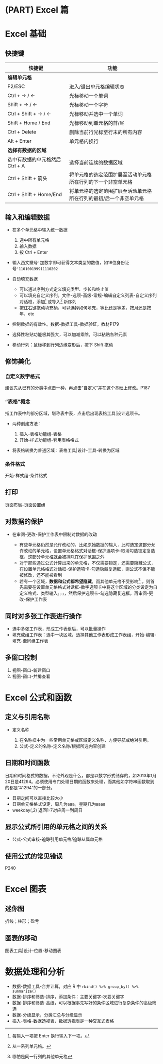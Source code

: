 # (PART) Excel 篇 {.unnumbered}

# Excel 基础 {#chapter-Excel-basic}

## 快捷键

| 快捷键                                      | 功能                                                              |
|---------------------------------------------|-------------------------------------------------------------------|
| **编辑单元格**                              |                                                                   |
| F2/ESC                                      | 进入/退出单元格编辑状态                                           |
| Ctrl + $\rightarrow$ / $\leftarrow$         | 光标移动一个单词                                                  |
| Shift + $\rightarrow$ / $\leftarrow$        | 光标移动一个字符                                                  |
| Ctrl + Shift + $\rightarrow$ / $\leftarrow$ | 光标移动并选中一个单词                                            |
| Shift + Home / End                          | 光标移动到单元格的首/尾                                           |
| Ctrl + Delete                               | 删除当前行光标至行末的所有内容                                    |
| Alt + Enter                                 | 单元格内换行                                                      |
| **选择有数据的区域**                        |                                                                   |
| 选中有数据的单元格然后 Ctrl + A             | 选择当前连续的数据区域                                            |
| Ctrl + Shift + 箭头                         | 将单元格的选定范围扩展至活动单元格所在行列的下一个非空单元格      |
| Ctrl + Shift + Home/End                     | 将单元格的选定范围扩展至活动单元格所在行列的最初/后一个非空单元格 |

## 输入和编辑数据

-   在多个单元格中输入统一数据

    1.  选中所有单元格
    2.  输入数据
    3.  按 Ctrl + Enter

-   输入西文撇号`'`加数字即可获得文本类型的数值，如18位身份证号`'110100199911110202`

-   自动填充数据

    -   可以通过序列方式定义填充类型、步长和终止值
    -   可以填充自定义序列。文件-选项-高级-常规-编辑自定义列表-自定义序列对话框，添加[^part2-excel-1] 或导入[^part2-excel-2] 新序列
    -   按住右键拖动填充柄，可以选择如何填充，等比还是等差，按月还是按年，etc

-   控制数据的有效性。数据-数据工具-数据验证，教材P179

-   选择性粘贴功能极其强大，可以加减乘除，可以粘贴各种元素

-   移动行列：鼠标移到行列边缘变形后，按下 Shift 拖动

[^part2-excel-1]: 每输入一项按 Enter 换行输入下一项。

[^part2-excel-2]: 从一系列单元格。

## 修饰美化

### 自定义数字格式

建议先从已有的分类中点击一种，再点击"自定义"并在这个基础上修改。P187

### "表格"概念

指工作表中的部分区域，堪称表中表，点击后出现表格工具\|设计选项卡。

-   两种创建方法：

    1.  插入-表格功能组-表格
    2.  开始-样式功能组-套用表格格式

-   将表格转换为普通区域：表格工具\|设计-工具-转换为区域

### 条件格式

开始-样式组-条件格式

## 打印

页面布局-页面设置组

## 对数据的保护

-   在审阅-更改-保护工作表中限制对数据的改动

    -   有些单元格仍然是允许改动的，比如原始数据的输入，此时选定这部分允许改动的单元格，设置单元格格式对话框-保护选项卡-取消勾选锁定复选框，这部分单元格就会被排除在保护范围之外
    -   对于那些通过公式计算出来的单元格，不仅需要锁定，还需要隐藏公式，在设置单元格格式对话框-保护选项卡-勾选隐藏复选框，则公式不但不能被修改，还不能被看到
    -   若有一个区域，**数据和公式都希望隐藏**，而其他单元格不受影响[^part2-excel-3] 。则首先需要在设置单元格格式对话框-数字选项卡中将这个区域的分类设定为自定义格式、类型输入`;;;`，然后保护选项卡-勾选隐藏复选框，再审阅-更改-保护工作表

[^part2-excel-3]: 哪怕是同一行列的其他单元格

## 同时对多张工作表进行操作

-   选中多张工作表，形成工作表组后，可以批量操作
-   填充成组工作表：选中一块区域，选择其他工作表形成工作表组，开始-编辑-填充-至同组工作表

## 多窗口控制

1.  视图-窗口-新建窗口\
2.  视图-窗口-并排查看

# Excel 公式和函数

## 定义与引用名称

-   定义名称

    1.  在名称框中为一些常用单元格或区域定义名称，方便导航或绝对引用。
    2.  公式-定义的名称-定义名称/根据所选内容创建

## 日期和时间函数

日期和时间格式的数据，不论外观是什么，都是以数字形式储存的，如2013年1月20日是41294。必须使用专门处理日期的函数来处理，而其他如字符串函数取到的都是"41294"的一部分。

-   日期之间可以直接比较大小
-   日期单元格格式设定，周几为aaa，星期几为aaaa
-   weekday(,2) 返回1-7对应周一到周日

## 显示公式所引用的单元格之间的关系

-   公式-公式审核-追踪引用单元格/追踪从属单元格

## 使用公式的常见错误

P240

# Excel 图表

## 迷你图

折线；柱形；盈亏

## 图表的移动

图表工具\|设计-位置-移动图表

# 数据处理和分析

-   数据-数据工具-合并计算，对应 R 中 `rbind() %>% group_by() %>% summarize()`
-   数据-排序和筛选-排序，添加条件：主要关键字-次要关键字
-   数据-排序和筛选-高级，可以根据事先写好的条件区域进行复杂条件的高级筛选
-   数据-分级显示，分类汇总与分级显示
-   插入-表格-数据透视表，数据透视表是一种交互式表格

\cleardoublepage
